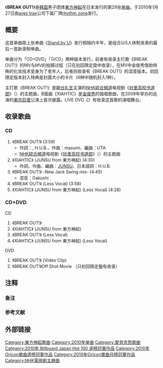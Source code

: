 {{Infobox Single 
| Name           = BREAK OUT!
| Artist         = [[東方神起|東方神起]]
| Album          =
| A-side         = 
| B-side         = XIAHTIC（JUNSU from 東方神起）<br/>BREAK OUT! -New Jack Swing mix-
| Released       = 2010年1月27日
| Format         = [[单曲|单曲]]
| Recorded       = 日本
| Genre          = [[J-POP|J-POP]]
| Length         = 
| Label          = [[rhythm_zone|rhythm zone]]
| Writer         = 
| Producer       = {{link-ja|MAX MATSUURA|松浦勝人}}、[[愛貝娛樂|Avex Entertainment]]
| Certification  = * 白金唱片（[[日本唱片協会|日本唱片協会]]）{{refTag|name=RIAJ|1={{cite web|url=http://www.riaj.or.jp/data/others/gold/201001.html|script-title=ja:ゴールドディスク認定作品一覧 2010年1月|language=ja|publisher=[[RIAJ|RIAJ]]|date=2010-02-10|accessdate=2014-02-04|archive-date=2010-03-17|archive-url=https://web.archive.org/web/20100317051757/http://www.riaj.or.jp/data/others/gold/201001.html|dead-url=no}}}}
| Chart position = * 单曲周榜第1名<small>（[[Oricon公信榜|Oricon]]）</small>{{refTag|name=oricon100202|1={{cite web|url=http://www.oricon.co.jp/news/72994/full/|script-title=ja:東方神起、海外アーティスト初のシングル初動20万枚突破、12年ぶり記録更新|publisher=[[Oricon|Oricon]]|language=ja|date=2010-02-02|accessdate=2014-02-04|archive-date=2014-03-05|archive-url=https://web.archive.org/web/20140305064002/http://www.oricon.co.jp/news/72994/full/|dead-url=no}}}}
* 2010年1月单曲月榜第1名<small>（[[Oricon公信榜|Oricon]]）</small>
* 2010年上半年单曲半年榜第6名<small>（[[Oricon公信榜|Oricon]]）</small>
* 2010年单曲年榜第16名<small>（[[Oricon公信榜|Oricon]]）</small>
| Last single    = 《[[Stand_by_U|Stand by U]]》<br/>（2009年）
| This single    = 《'''BREAK OUT!'''》<br />（2010年）
| Next single    = 《[[时光暂停|时光暂停]]》<br/>（2010年）
| Misc           = 
}}

《'''BREAK OUT!'''》是[[韩国|韩国]]男子团体[[東方神起|東方神起]]在日本发行的第29张[[单曲|单曲]]{{refTag|name=oricon091030|1={{cite web |url=http://www.oricon.co.jp/news/70212/ |script-title=ja:東方神起、来年1月スタートのドラマ主題歌に決定 |publisher=[[Oricon|Oricon]] |language=ja |date=2009-10-30 |accessdate=2014-02-04 |archive-date=2014-03-05 |archive-url=https://web.archive.org/web/20140305065511/http://www.oricon.co.jp/news/70212/ |dead-url=no }}}}。于2010年1月27日由[[avex_trax|avex trax]]公司下属厂牌[[rhythm_zone|rhythm zone]]发行。

== 概要 ==
这首单曲距上张单曲《[[Stand_by_U|Stand by U]]》发行相隔约半年，是组合以5人体制发表的最后一首新录制单曲{{noteTag|name=new|1=下一张单曲《[[时光暂停|时光暂停]]》并非新歌，而是自精选专辑中选出重制发行。{{refTag|name=natalie100223|1={{cite web |url=http://natalie.mu/music/news/28151 |script-title=ja:東方神起、3月にPV集、新シングル、MIX CDを連続投下 |publisher=[[Natalie_(网站)|Natalie]] |language=ja |date=2010-02-23 |accessdate=2014-02-04 |archive-date=2014-02-22 |archive-url=https://web.archive.org/web/20140222072514/http://natalie.mu/music/news/28151 |dead-url=no }}}}}}。

单曲分为「CD+DVD」「只CD」两种版本发行，前者有收录主打歌《BREAK OUT!》的MV与MV的拍摄过程（只在初回限定盘中收录），在MV中金俊秀借助特殊的化妆技术变身为了老年人，后者则收录有《BREAK OUT!》的混音版本。初回限定版本封入特典是封面大小的卡片（6种中随机封入1种）。

主打歌《BREAK OUT!》是[[朝仓礼生|朝仓礼生]]主演的[[NHK綜合頻道|NHK綜合頻道]]电视剧《[[铃里高校书道部|铃里高校书道部]]》（{{lang|ja|とめはねっ! 鈴里高校書道部}}）的主题曲，B面曲《XIAHTIC》是[[金俊秀|金俊秀]]的独唱歌曲，在2009年举办的巡演的[[東京巨蛋|東京巨蛋]]公演上首次披露。LIVE DVD《{{link-ja|4th LIVE TOUR 2009 〜The Secret Code〜 FINAL in TOKYO DOME|4th LIVE TOUR 2009 〜The Secret Code〜 FINAL in TOKYO DOME}}》有收录这首歌的演唱舞台。

== 收录歌曲 ==
=== CD ===
#《BREAK OUT!》 (3:59)
#* 作詞：{{link-ja|masumi|masumi}}, H.U.B.、作曲：masumi、編曲：UTA
#*[[NHK綜合頻道|NHK綜合頻道]]电视剧《[[铃里高校书道部|铃里高校书道部]]》（{{lang|ja|とめはねっ! 鈴里高校書道部}}）的主题曲
#《XIAHTIC》 (JUNSU from 東方神起) (4:30)
#* 作詞、作曲、編曲：[[金俊秀|JUNSU]]、日本語詞：H.U.B.
#《BREAK OUT!》 -New Jack Swing mix- (4:45)
#* 混音：Gakushi
#《BREAK OUT!》 (Less Vocal) (3:58)
#《XIAHTIC》 (JUNSU from 東方神起) (Less Vocal) (4:28) 

=== CD+DVD ===
;CD
#《BREAK OUT!》
#《XIAHTIC》 (JUNSU from 東方神起)
#《BREAK OUT!》 (Less Vocal)
#《XIAHTIC》 (JUNSU from 東方神起) (Less Vocal)
;DVD
#《BREAK OUT!》 (Video Clip)
#《BREAK OUT!》Off Shot Movie （只初回限定盤有收录）

== 注释 ==
=== 备注 ===
{{ReflistH}}
{{NoteFoot}}
{{ReflistF}}

=== 参考文献 ===
{{ReflistH}}
{{RefFoot}}
{{ReflistF}}

== 外部链接 ==

{{東方神起}}
{{NHK電視劇8主題曲}}
{{Oricon單曲週榜冠軍 (2010年)|2010年2月8日}}
{{Billboard JAPAN Hot 100 週榜冠軍 (2010年)|2010年2月8日}}
{{Oricon單曲月榜冠軍 (2010年代前期)|2010年1月}}

{{DEFAULTSORT:BREAK OUT!}}
[[Category:東方神起歌曲|Category:東方神起歌曲]]
[[Category:2010年单曲|Category:2010年单曲]]
[[Category:愛貝克思歌曲|Category:愛貝克思歌曲]]
[[Category:2010年_Billboard_Japan_Hot_100_週榜冠軍作品|Category:2010年 Billboard Japan Hot 100 週榜冠軍作品]]
[[Category:2010年Oricon單曲週榜冠軍作品|Category:2010年Oricon單曲週榜冠軍作品]]
[[Category:2010年Oricon單曲月榜冠軍作品|Category:2010年Oricon單曲月榜冠軍作品]]
[[Category:NHK電視劇主題曲|Category:NHK電視劇主題曲]]